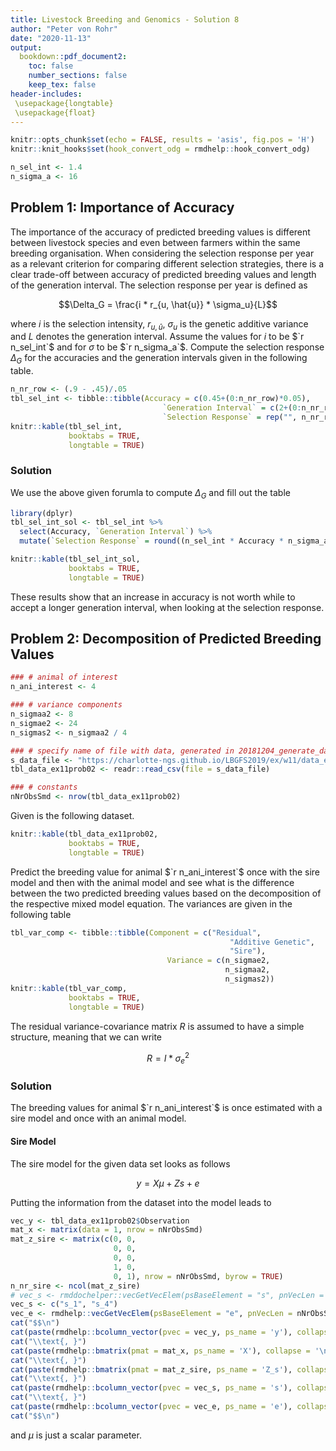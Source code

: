 ```yaml
---
title: Livestock Breeding and Genomics - Solution 8
author: "Peter von Rohr"
date: "2020-11-13"
output:
  bookdown::pdf_document2:
    toc: false
    number_sections: false
    keep_tex: false
header-includes:
 \usepackage{longtable}
 \usepackage{float}
---
```


```r
knitr::opts_chunk$set(echo = FALSE, results = 'asis', fig.pos = 'H')
knitr::knit_hooks$set(hook_convert_odg = rmdhelp::hook_convert_odg)
```


```r
n_sel_int <- 1.4
n_sigma_a <- 16
```

## Problem 1: Importance of Accuracy
The importance of the accuracy of predicted breeding values is different between livestock species and even between farmers within the same breeding organisation. When considering the selection response per year as a relevant criterion for comparing different selection strategies, there is a clear trade-off between accuracy of predicted breeding values and length of the generation interval. The selection response per year is defined as 

$$\Delta_G = \frac{i * r_{u, \hat{u}} * \sigma_u}{L}$$

where $i$ is the selection intensity, $r_{u, \hat{u}}$, $\sigma_u$ is the genetic additive variance and $L$ denotes the generation interval. Assume the values for $i$ to be $`r n_sel_int`$ and for $\sigma$ to be $`r n_sigma_a`$. Compute the selection response $\Delta_G$ for the accuracies and the generation intervals given in the following table.

```r
n_nr_row <- (.9 - .45)/.05
tbl_sel_int <- tibble::tibble(Accuracy = c(0.45+(0:n_nr_row)*0.05),
                                  `Generation Interval` = c(2+(0:n_nr_row)*.5),
                                  `Selection Response` = rep("", n_nr_row+1))
knitr::kable(tbl_sel_int,
             booktabs = TRUE, 
             longtable = TRUE)
```


### Solution
We use the above given forumla to compute $\Delta_G$ and fill out the table

```r
library(dplyr)
tbl_sel_int_sol <- tbl_sel_int %>%
  select(Accuracy, `Generation Interval`) %>%
  mutate(`Selection Response` = round((n_sel_int * Accuracy * n_sigma_a) / `Generation Interval`, digits = 2))

knitr::kable(tbl_sel_int_sol,
             booktabs = TRUE, 
             longtable = TRUE)
```

These results show that an increase in accuracy is not worth while to accept a longer generation interval, when looking at the selection response.


## Problem 2: Decomposition of Predicted Breeding Values
```r
### # animal of interest
n_ani_interest <- 4

### # variance components
n_sigmaa2 <- 8
n_sigmae2 <- 24
n_sigmas2 <- n_sigmaa2 / 4

### # specify name of file with data, generated in 20181204_generate_data_ex11_p02
s_data_file <- "https://charlotte-ngs.github.io/LBGFS2019/ex/w11/data_ex11_p02.csv"
tbl_data_ex11prob02 <- readr::read_csv(file = s_data_file)

### # constants
nNrObsSmd <- nrow(tbl_data_ex11prob02)
```

Given is the following dataset. 

```r
knitr::kable(tbl_data_ex11prob02,
             booktabs = TRUE,
             longtable = TRUE)
```

Predict the breeding value for animal $`r n_ani_interest`$ once with the sire model and then with the animal model and see what is the difference between the two predicted breeding values based on the decomposition of the respective mixed model equation. The variances are given in the following table

```r
tbl_var_comp <- tibble::tibble(Component = c("Residual",
                                                 "Additive Genetic",
                                                 "Sire"),
                                   Variance = c(n_sigmae2,
                                                n_sigmaa2,
                                                n_sigmas2))
knitr::kable(tbl_var_comp,
             booktabs = TRUE,
             longtable = TRUE)
```

The residual variance-covariance matrix $R$ is assumed to have a simple structure, meaning that we can write

$$R = I * \sigma_e^2$$


### Solution
The breeding values for animal $`r n_ani_interest`$ is once estimated with a sire model and once with an animal model. 


#### Sire Model
The sire model for the given data set looks as follows

$$y = X\mu + Zs + e$$

Putting the information from the dataset into the model leads to

```r
vec_y <- tbl_data_ex11prob02$Observation
mat_x <- matrix(data = 1, nrow = nNrObsSmd)
mat_z_sire <- matrix(c(0, 0,
                       0, 0,
                       0, 0,
                       1, 0,
                       0, 1), nrow = nNrObsSmd, byrow = TRUE)
n_nr_sire <- ncol(mat_z_sire)
# vec_s <- rmddochelper::vecGetVecElem(psBaseElement = "s", pnVecLen = n_nr_sire, psResult = "latex")
vec_s <- c("s_1", "s_4")
vec_e <- rmdhelp::vecGetVecElem(psBaseElement = "e", pnVecLen = nNrObsSmd, psResult = "latex")
cat("$$\n")
cat(paste(rmdhelp::bcolumn_vector(pvec = vec_y, ps_name = 'y'), collapse = '\n'), '\n')
cat("\\text{, }")
cat(paste(rmdhelp::bmatrix(pmat = mat_x, ps_name = 'X'), collapse = '\n'), '\n')
cat("\\text{, }")
cat(paste(rmdhelp::bmatrix(pmat = mat_z_sire, ps_name = 'Z_s'), collapse = '\n'), '\n')
cat("\\text{, }")
cat(paste(rmdhelp::bcolumn_vector(pvec = vec_s, ps_name = 's'), collapse = '\n'), '\n')
cat("\\text{, }")
cat(paste(rmdhelp::bcolumn_vector(pvec = vec_e, ps_name = 'e'), collapse = '\n'), '\n')
cat("$$\n")
```

and $\mu$ is just a scalar parameter. 

